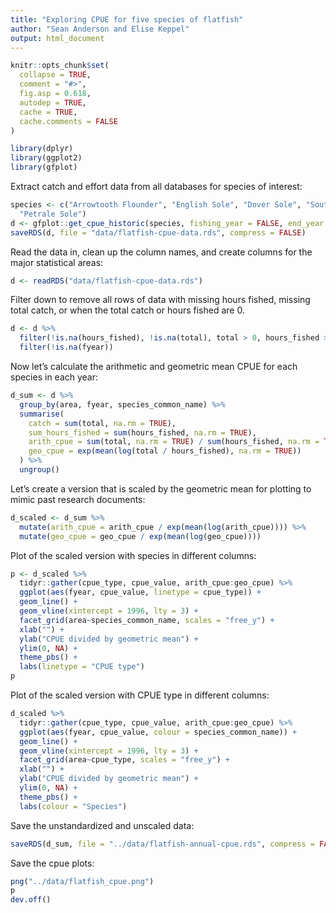 ```yaml
---
title: "Exploring CPUE for five species of flatfish"
author: "Sean Anderson and Elise Keppel"
output: html_document
---
```



```r
knitr::opts_chunk$set(
  collapse = TRUE,
  comment = "#>",
  fig.asp = 0.618,
  autodep = TRUE,
  cache = TRUE,
  cache.comments = FALSE
)
```


```r
library(dplyr)
library(ggplot2)
library(gfplot)
```

Extract catch and effort data from all databases for species of interest:

```r
species <- c("Arrowtooth Flounder", "English Sole", "Dover Sole", "Southern Rock Sole",
  "Petrale Sole") 
d <- gfplot::get_cpue_historic(species, fishing_year = FALSE, end_year = 2017)
saveRDS(d, file = "data/flatfish-cpue-data.rds", compress = FALSE)
```

Read the data in, clean up the column names, and create columns for the major statistical areas:

```r
d <- readRDS("data/flatfish-cpue-data.rds")
```

Filter down to remove all rows of data with missing hours fished, missing total catch, or when the total catch or hours fished are 0. 
```r
d <- d %>%
  filter(!is.na(hours_fished), !is.na(total), total > 0, hours_fished > 0) %>%
  filter(!is.na(fyear))
```

Now let's calculate the arithmetic and geometric mean CPUE for each species in each year:

```r
d_sum <- d %>%
  group_by(area, fyear, species_common_name) %>%
  summarise(
    catch = sum(total, na.rm = TRUE),
    sum_hours_fished = sum(hours_fished, na.rm = TRUE),
    arith_cpue = sum(total, na.rm = TRUE) / sum(hours_fished, na.rm = TRUE),
    geo_cpue = exp(mean(log(total / hours_fished), na.rm = TRUE))
  ) %>%
  ungroup()
```

Let's create a version that is scaled by the geometric mean for plotting to mimic past research documents:

```r
d_scaled <- d_sum %>%
  mutate(arith_cpue = arith_cpue / exp(mean(log(arith_cpue)))) %>%
  mutate(geo_cpue = geo_cpue / exp(mean(log(geo_cpue))))
```

Plot of the scaled version with species in different columns:

```r
p <- d_scaled %>%
  tidyr::gather(cpue_type, cpue_value, arith_cpue:geo_cpue) %>%
  ggplot(aes(fyear, cpue_value, linetype = cpue_type)) +
  geom_line() +
  geom_vline(xintercept = 1996, lty = 3) +
  facet_grid(area~species_common_name, scales = "free_y") +
  xlab("") +
  ylab("CPUE divided by geometric mean") +
  ylim(0, NA) +
  theme_pbs() +
  labs(linetype = "CPUE type")
p
```

Plot of the scaled version with CPUE type in different columns:

```r
d_scaled %>%
  tidyr::gather(cpue_type, cpue_value, arith_cpue:geo_cpue) %>%
  ggplot(aes(fyear, cpue_value, colour = species_common_name)) +
  geom_line() +
  geom_vline(xintercept = 1996, lty = 3) +
  facet_grid(area~cpue_type, scales = "free_y") +
  xlab("") +
  ylab("CPUE divided by geometric mean") +
  ylim(0, NA) +
  theme_pbs() +
  labs(colour = "Species")
```

Save the unstandardized and unscaled data:

```r
saveRDS(d_sum, file = "../data/flatfish-annual-cpue.rds", compress = FALSE)
```

Save the cpue plots:

```r
png("../data/flatfish_cpue.png")
p
dev.off()
```
